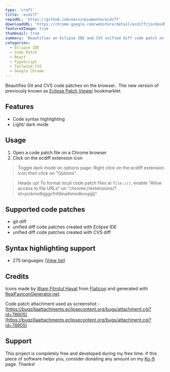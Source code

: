 ```yaml
---
type: 'craft'
title: 'ecdiff'
repoURL: 'https://github.com/earvinpiamonte/ecdiff'
downloadURL: 'https://chrome.google.com/webstore/detail/ecdiff/jockmidhjggcfnfdinaihmndknopjjij'
featuredImage: true
thumbnail: true
summary: 'Beautifies an Eclipse IDE and CVS unified diff code patch on the browser.'
categories:
  - Eclipse IDE
  - Code Patch
  - React
  - TypeScript
  - Tailwind CSS
  - Google Chrome
---
```


Beautifies Git and CVS code patches on the browser.. The new version of previously known as [Eclipse Patch Viewer](/craft/eclipse-patch-viewer) bookmarklet.

## Features

- Code syntax highlighting
- Light/ dark mode

## Usage

1. Open a code patch file on a Chrome browser
2. Click on the ecdiff extension icon

> Toggle dark mode on options page: Right click on the ecdiff extension icon then click on "Options".

> Heads up! To format local code patch files at `file:///`, enable "Allow access to file URLs" on "chrome://extensions/?id=jockmidhjggcfnfdinaihmndknopjjij".

## Supported code patches

- git diff
- unified diff code patches created with Eclipse IDE
- unified diff code patches created with CVS diff

## Syntax highlighting support

- 275 languages ([View list](https://prismjs.com/#supported-languages))

## Credits

Icons made by [Ilham Fitrotul Hayat](https://www.flaticon.com/authors/ilham-fitrotul-hayat) from [Flaticon](https://www.flaticon.com) and generated with [RealFaviconGenerator.net](https://realfavicongenerator.net/).

Code patch attachment used as screenshot - [https://bugzillaattachments.eclipsecontent.org/bugs/attachment.cgi?id=78905](https://bugzillaattachments.eclipsecontent.org/bugs/attachment.cgi?id=78905)

## Support

This project is completely free and developed during my free time. If this piece of software helps you, consider donating any amount on my [Ko-fi](https://ko-fi.com/earvinpiamonte) page. Thanks!
